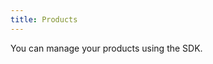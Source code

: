 ```yaml
---
title: Products
---
```


You can manage your products using the SDK.

<Cards>
  <Card title="Get product" href="/products/get" description="Get a product." />
  <Card
    title="List products"
    href="/products/list"
    description="Get all of your products."
  />
  <Card
    title="Create product"
    href="/products/create"
    description="Create a new product."
  />
  <Card
    title="Update product"
    href="/products/update"
    description="Update an existing product."
  />
  <Card
    title="Delete product"
    href="/products/delete"
    description="Delete an existing product."
  />
</Cards>
